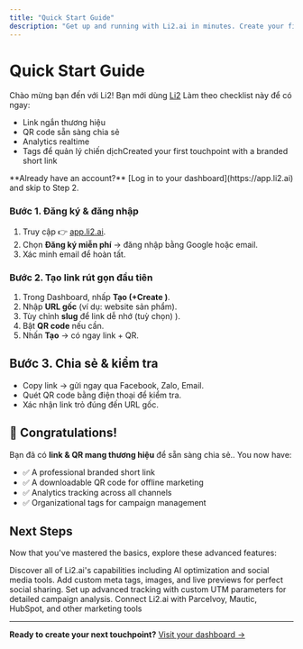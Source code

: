 ```yaml
---
title: "Quick Start Guide"
description: "Get up and running with Li2.ai in minutes. Create your first touchpoint, enable multi-channel distribution, and start tracking engagement."
---
```


# Quick Start Guide

Chào mừng bạn đến với Li2! Bạn mới dùng [Li2](http://Li2.ai) Làm theo checklist này để có ngay:

- Link ngắn thương hiệu
- QR code sẵn sàng chia sẻ
- Analytics realtime
- Tags để quản lý chiến dịchCreated your first touchpoint with a branded short link

<Note>
  **Already have an account?** [Log in to your dashboard](https://app.li2.ai) and skip to Step 2.
</Note>

### Bước 1. Đăng ký & đăng nhập

1. Truy cập 👉 [app.li2.ai](http://app.li2.ai).
2. Chọn **Đăng ký miễn phí** → đăng nhập bằng Google hoặc email.
3. Xác minh email để hoàn tất.

### Bước 2. Tạo link rút gọn đầu tiên

1. Trong Dashboard, nhấp **Tạo (+Create )**.
2. Nhập **URL gốc** (ví dụ: website sản phẩm).
3. Tùy chỉnh **slug** để link dễ nhớ (tuỳ chọn) ).
4. Bật **QR code** nếu cần.
5. Nhấn **Tạo** → có ngay link + QR.

## Bước 3. Chia sẻ & kiểm tra

- Copy link → gửi ngay qua Facebook, Zalo, Email.
- Quét QR code bằng điện thoại để kiểm tra.
- Xác nhận link trỏ đúng đến URL gốc.

## 🎉 Congratulations!

Bạn đã có **link & QR mang thương hiệu** để sẵn sàng chia sẻ.. You now have:

- ✅ A professional branded short link
- ✅ A downloadable QR code for offline marketing
- ✅ Analytics tracking across all channels
- ✅ Organizational tags for campaign management

## Next Steps

Now that you've mastered the basics, explore these advanced features:

<CardGroup cols={2}>
  <Card title="Tags" icon="grid-3x3" href="/features-overview">
    Discover all of Li2.ai's capabilities including AI optimization and social media tools.
  </Card>
  <Card title="Social Media Optimization" icon="share-nodes" href="/social-media/overview">
    Add custom meta tags, images, and live previews for perfect social sharing.
  </Card>
  <Card title="UTM Parameters" icon="chart-line" href="/analytics/utm-parameters">
    Set up advanced tracking with custom UTM parameters for detailed campaign analysis.
  </Card>
  <Card title="Marketing Integrations" icon="plug" href="/integrations/overview">
    Connect Li2.ai with Parcelvoy, Mautic, HubSpot, and other marketing tools
  </Card>
</CardGroup>

---

**Ready to create your next touchpoint?** [Visit your dashboard →](https://app.li2.ai)